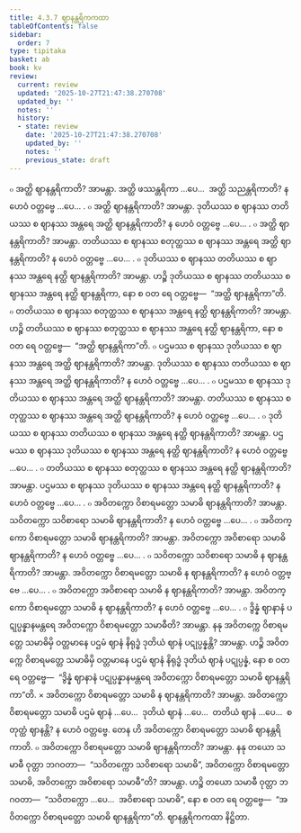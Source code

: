 ```yaml
---
title: 4.3.7 ဈာနန္တရိကကထာ
tableOfContents: false
sidebar:
  order: 7
type: tipitaka
basket: ab
book: kv
review:
  current: review
  updated: '2025-10-27T21:47:38.270708'
  updated_by: ''
  notes: ''
  history:
  - state: review
    date: '2025-10-27T21:47:38.270708'
    updated_by: ''
    notes: ''
    previous_state: draft
---
```



<ReviewStatus review={frontmatter.review} showDetails={true} />

<HypothesisAnnotation frontmatter={frontmatter} />

<DynamicBreadcrumb />

<Division number="817" book="kv" e="ch" v="32" p="412">

<Paragraph number="2552" book="kv">
๐ အတ္ထိ ဈာနန္တရိကာတိ? အာမန္တာ. အတ္ထိ ဖဿန္တရိကာ …ပေ…  အတ္ထိ သညန္တရိကာတိ? န ဟေဝံ ဝတ္တဗ္ဗေ …ပေ… .
</Paragraph>

<Paragraph number="2553" book="kv">
๐ အတ္ထိ ဈာနန္တရိကာတိ? အာမန္တာ. ဒုတိယဿ စ ဈာနဿ တတိယဿ စ ဈာနဿ အန္တရေ အတ္ထိ ဈာနန္တရိကာတိ? န ဟေဝံ ဝတ္တဗ္ဗေ …ပေ… .
</Paragraph>

<Paragraph number="2554" book="kv">
๐ အတ္ထိ ဈာနန္တရိကာတိ? အာမန္တာ. တတိယဿ စ ဈာနဿ စတုတ္ထဿ စ ဈာနဿ အန္တရေ အတ္ထိ ဈာနန္တရိကာတိ? န ဟေဝံ ဝတ္တဗ္ဗေ …ပေ… .
</Paragraph>

<Paragraph number="2555" book="kv">
๐ ဒုတိယဿ စ ဈာနဿ တတိယဿ စ ဈာနဿ အန္တရေ နတ္ထိ ဈာနန္တရိကာတိ? အာမန္တာ. ဟဉ္စိ ဒုတိယဿ စ ဈာနဿ တတိယဿ စ ဈာနဿ အန္တရေ နတ္ထိ ဈာနန္တရိကာ, နော စ ဝတ ရေ ဝတ္တဗ္ဗေ—  “အတ္ထိ ဈာနန္တရိကာ”တိ.
</Paragraph>

<Paragraph number="2556" book="kv">
๐ တတိယဿ စ ဈာနဿ စတုတ္ထဿ စ ဈာနဿ အန္တရေ နတ္ထိ ဈာနန္တရိကာတိ? အာမန္တာ. ဟဉ္စိ တတိယဿ စ ဈာနဿ စတုတ္ထဿ စ ဈာနဿ အန္တရေ နတ္ထိ ဈာနန္တရိကာ, နော စ ဝတ ရေ ဝတ္တဗ္ဗေ—  “အတ္ထိ ဈာနန္တရိကာ”တိ.
</Paragraph>

</Division>
<Division number="818" book="kv" e="ch" v="32" p="413">

<Paragraph number="2557" book="kv">
๐ ပဌမဿ စ ဈာနဿ ဒုတိယဿ စ ဈာနဿ အန္တရေ အတ္ထိ ဈာနန္တရိကာတိ? အာမန္တာ. ဒုတိယဿ စ ဈာနဿ တတိယဿ စ ဈာနဿ အန္တရေ အတ္ထိ ဈာနန္တရိကာတိ? န ဟေဝံ ဝတ္တဗ္ဗေ …ပေ… .
</Paragraph>

<Paragraph number="2558" book="kv">
๐ ပဌမဿ စ ဈာနဿ ဒုတိယဿ စ ဈာနဿ အန္တရေ အတ္ထိ ဈာနန္တရိကာတိ? အာမန္တာ. တတိယဿ စ ဈာနဿ စတုတ္ထဿ စ ဈာနဿ အန္တရေ အတ္ထိ ဈာနန္တရိကာတိ? န ဟေဝံ ဝတ္တဗ္ဗေ …ပေ… .
</Paragraph>

<Paragraph number="2559" book="kv">
๐ ဒုတိယဿ စ ဈာနဿ တတိယဿ စ ဈာနဿ အန္တရေ နတ္ထိ ဈာနန္တရိကာတိ? အာမန္တာ. ပဌမဿ စ ဈာနဿ ဒုတိယဿ စ ဈာနဿ အန္တရေ နတ္ထိ ဈာနန္တရိကာတိ? န ဟေဝံ ဝတ္တဗ္ဗေ …ပေ… .
</Paragraph>

<Paragraph number="2560" book="kv">
๐ တတိယဿ စ ဈာနဿ စတုတ္ထဿ စ ဈာနဿ အန္တရေ နတ္ထိ ဈာနန္တရိကာတိ? အာမန္တာ. ပဌမဿ စ ဈာနဿ ဒုတိယဿ စ ဈာနဿ အန္တရေ နတ္ထိ ဈာနန္တရိကာတိ? န ဟေဝံ ဝတ္တဗ္ဗေ …ပေ… .
</Paragraph>

</Division>
<Division number="819" book="kv" e="ch" v="32" p="413">

<Paragraph number="2561" book="kv">
๐ အဝိတက္ကော ဝိစာရမတ္တော သမာဓိ ဈာနန္တရိကာတိ? အာမန္တာ. သဝိတက္ကော သဝိစာရော သမာဓိ ဈာနန္တရိကာတိ? န ဟေဝံ ဝတ္တဗ္ဗေ …ပေ… .
</Paragraph>

<Paragraph number="2562" book="kv">
๐ အဝိတက္ကော ဝိစာရမတ္တော သမာဓိ ဈာနန္တရိကာတိ? အာမန္တာ. အဝိတက္ကော အဝိစာရော သမာဓိ ဈာနန္တရိကာတိ? န ဟေဝံ ဝတ္တဗ္ဗေ …ပေ… .
</Paragraph>

<Paragraph number="2563" book="kv">
๐ သဝိတက္ကော သဝိစာရော သမာဓိ န ဈာနန္တရိကာတိ? အာမန္တာ. အဝိတက္ကော ဝိစာရမတ္တော သမာဓိ န ဈာနန္တရိကာတိ? န ဟေဝံ ဝတ္တဗ္ဗေ …ပေ… .
</Paragraph>

<Paragraph number="2564" book="kv">
๐ အဝိတက္ကော အဝိစာရော သမာဓိ န ဈာနန္တရိကာတိ? အာမန္တာ. အဝိတက္ကော ဝိစာရမတ္တော သမာဓိ န ဈာနန္တရိကာတိ? န ဟေဝံ ဝတ္တဗ္ဗေ …ပေ… .
</Paragraph>

</Division>
<Division number="820" book="kv" e="ch" v="32" p="413">

<Paragraph number="2565" book="kv">
๐ ဒွိန္နံ ဈာနာနံ ပဋုပ္ပန္နာနမန္တရေ အဝိတက္ကော ဝိစာရမတ္တော သမာဓီတိ? အာမန္တာ. နနု အဝိတက္ကေ ဝိစာရမတ္တေ သမာဓိမှိ ဝတ္တမာနေ ပဌမံ ဈာနံ နိရုဒ္ဓံ ဒုတိယံ ဈာနံ ပဋုပ္ပန္နန္တိ? အာမန္တာ. ဟဉ္စိ အဝိတက္ကေ ဝိစာရမတ္တေ သမာဓိမှိ ဝတ္တမာနေ ပဌမံ ဈာနံ နိရုဒ္ဓံ ဒုတိယံ ဈာနံ ပဋုပ္ပန္နံ, နော စ ဝတ ရေ ဝတ္တဗ္ဗေ—  “ဒွိန္နံ ဈာနာနံ ပဋုပ္ပန္နာနမန္တရေ အဝိတက္ကော ဝိစာရမတ္တော သမာဓိ ဈာနန္တရိကာ”တိ.
</Paragraph>

</Division>
<Division number="821" book="kv" e="ch" v="32" p="414">

<Paragraph number="2566" book="kv">
× အဝိတက္ကော ဝိစာရမတ္တော သမာဓိ န ဈာနန္တရိကာတိ? အာမန္တာ. အဝိတက္ကော ဝိစာရမတ္တော သမာဓိ ပဌမံ ဈာနံ …ပေ…  ဒုတိယံ ဈာနံ …ပေ…  တတိယံ ဈာနံ …ပေ…  စတုတ္ထံ ဈာနန္တိ? န ဟေဝံ ဝတ္တဗ္ဗေ. တေန ဟိ အဝိတက္ကော ဝိစာရမတ္တော သမာဓိ ဈာနန္တရိကာတိ.
</Paragraph>

</Division>
<Division number="822" book="kv" e="ch" v="32" p="414">

<Paragraph number="2567" book="kv">
๐ အဝိတက္ကော ဝိစာရမတ္တော သမာဓိ ဈာနန္တရိကာတိ? အာမန္တာ. နနု တယော သမာဓီ ဝုတ္တာ ဘဂဝတာ—  “သဝိတက္ကော သဝိစာရော သမာဓိ”, အဝိတက္ကော ဝိစာရမတ္တော သမာဓိ, အဝိတက္ကော အဝိစာရော သမာဓီ”တိ? အာမန္တာ. ဟဉ္စိ တယော သမာဓီ ဝုတ္တာ ဘဂဝတာ—  “သဝိတက္ကော …ပေ…  အဝိစာရော သမာဓိ”, နော စ ဝတ ရေ ဝတ္တဗ္ဗေ—  “အဝိတက္ကော ဝိစာရမတ္တော သမာဓိ ဈာနန္တရိကာ”တိ.

</Paragraph>
</Division>

<Paragraph number="2568" type="center" book="kv">
ဈာနန္တရိကကထာ နိဋ္ဌိတာ.
</Paragraph>